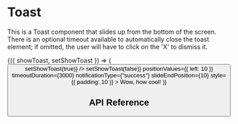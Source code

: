 
<Meta title="Components / Toast" />

# Toast

This is a Toast component that slides up from the bottom of the screen. There is an optional timeout available
to automatically close the toast element; if omitted, the user will have to click on the 'X' to dismiss it.

<Preview>
  <Story name="example">
    <ToastWrapper>
      {({ showToast, setShowToast }) => (
        <View>
          <Button
            labelMessage={{
              id: "toast",
              defaultMessage: "Show that toaster!",
            }}
            onPress={() => setShowToast(true)}
          />
          <Toast
            isOpen={showToast}
            height={50}
            animationDuration={200}
            handleClose={() => setShowToast(false)}
            positionValues={{ left: 10 }}
            timeoutDuration={3000}
            notificationType={"success"}
            slideEndPosition={10}
            style={{ padding: 10 }}
          >
            <View style={{ display: "flex", flexDirection: "row" }}>
              <Text
                style={{
                  fontWeight: "bold",
                  textAlign: "center",
                  color: "white",
                }}
              >
                Wow, how cool!
              </Text>
            </View>
          </Toast>
        </View>
      )}
    </ToastWrapper>
  </Story>
</Preview>

## API Reference

<Props of={Toast} />
